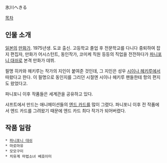 氷川へきる

[[목차]]

== 인물 소개 ==
[[일본]]의 [[만화가]]. 1975년생. 도쿄 출신. 고등학교 졸업 후 전문학교를 다니다 중퇴하여 잡지 편집자, 만화가 어시스턴트, 동인작가, 코미케 직원 등등의 직업을 전전하다가 [[파니포니 대쉬]]로 본격 만화가 데뷔.

필명 히카와 헤키루는 작가의 지인이 붙여준 것인데, 그 지인은 성우 [[시이나 헤키루]]에서 따왔다고 한다. 이 필명으로 동인지를 그리던 시절엔 시이나 헤키루 팬들한테 항의 편지도 왔었다고.

파니포니 이후 작품들은 세계관을 공유하고 있다.

샤프트에서 만드는 애니메이션들의 [[엔드 카드]]를 많이 그렸다. 파니포니 이후 전 작품에서 엔드 카드를 그려왔기 때문에 엔드 카드 최다 작가가 되어버렸다. 

== 작품 일람 ==
 * [[파니포니 대쉬]]
 * 마로마유
 * 모모구미
 * 치유계 마법소녀 베호이미
